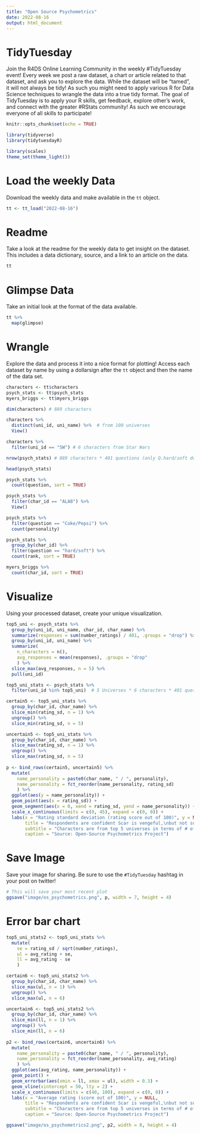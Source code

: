```yaml
---
title: "Open Source Psychometrics"
date: 2022-08-16
output: html_document
---
```


# TidyTuesday

Join the R4DS Online Learning Community in the weekly #TidyTuesday event!
Every week we post a raw dataset, a chart or article related to that dataset, and ask you to explore the data.
While the dataset will be “tamed”, it will not always be tidy! As such you might need to apply various R for Data Science techniques to wrangle the data into a true tidy format.
The goal of TidyTuesday is to apply your R skills, get feedback, explore other’s work, and connect with the greater #RStats community!
As such we encourage everyone of all skills to participate!

```r

knitr::opts_chunk$set(echo = TRUE)

library(tidyverse)
library(tidytuesdayR)

library(scales)
theme_set(theme_light())
```

# Load the weekly Data

Download the weekly data and make available in the `tt` object.

```r

tt <- tt_load("2022-08-16")

```


# Readme

Take a look at the readme for the weekly data to get insight on the dataset.
This includes a data dictionary, source, and a link to an article on the data.

```r

tt

```


# Glimpse Data

Take an initial look at the format of the data available.

```r

tt %>% 
  map(glimpse)

```

# Wrangle

Explore the data and process it into a nice format for plotting! Access each dataset by name by using a dollarsign after the `tt` object and then the name of the data set.

```r
characters <- tt$characters
psych_stats <- tt$psych_stats
myers_briggs <- tt$myers_briggs
```

```r
dim(characters) # 889 characters

characters %>% 
  distinct(uni_id, uni_name) %>%  # from 100 universes
  View()

characters %>% 
  filter(uni_id == "SW") # 6 characters from Star Wars
```

```r
nrow(psych_stats) # 889 characters * 401 questions (only Q.hard/soft doubles)

head(psych_stats)

psych_stats %>% 
  count(question, sort = TRUE)

psych_stats %>% 
  filter(char_id == "ALA8") %>%
  View()

psych_stats %>% 
  filter(question == "Coke/Pepsi") %>% 
  count(personality)

psych_stats %>% 
  group_by(char_id) %>% 
  filter(question == "hard/soft") %>% 
  count(rank, sort = TRUE)
```

```r
myers_briggs %>% 
  count(char_id, sort = TRUE)
```


# Visualize

Using your processed dataset, create your unique visualization.

```r
top5_uni <- psych_stats %>% 
  group_by(uni_id, uni_name, char_id, char_name) %>% 
  summarize(responses = sum(number_ratings) / 401, .groups = "drop") %>% 
  group_by(uni_id, uni_name) %>% 
  summarize(
    n_characters = n(),
    avg_responses = mean(responses), .groups = "drop"
    ) %>% 
  slice_max(avg_responses, n = 5) %>% 
  pull(uni_id)

top5_uni_stats <- psych_stats %>% 
  filter(uni_id %in% top5_uni)  # 5 Universes * 6 characters * 401 questions

certain5 <- top5_uni_stats %>% 
  group_by(char_id, char_name) %>% 
  slice_min(rating_sd, n = 1) %>% 
  ungroup() %>% 
  slice_min(rating_sd, n = 5)

uncertain5 <- top5_uni_stats %>% 
  group_by(char_id, char_name) %>% 
  slice_max(rating_sd, n = 1) %>% 
  ungroup() %>% 
  slice_max(rating_sd, n = 5)
  
p <- bind_rows(certain5, uncertain5) %>% 
  mutate(
    name_personality = paste0(char_name, " / ", personality),
    name_personality = fct_reorder(name_personality, rating_sd)
    ) %>% 
  ggplot(aes(y = name_personality)) +
  geom_point(aes(x = rating_sd)) +
  geom_segment(aes(x = 0, xend = rating_sd, yend = name_personality)) +
  scale_x_continuous(limits = c(0, 45), expand = c(0, 0)) +
  labs(x = "Rating standard deviation (rating score out of 100)", y = NULL,
       title = "Respondents are confident Scar is vengeful,\nbut not sure Princess Leia is really a princess",
       subtitle = "Characters are from top 5 universes in terms of # of responses",
       caption = "Source: Open-Source Psychometrics Project")
```

# Save Image

Save your image for sharing. Be sure to use the `#TidyTuesday` hashtag in your post on twitter! 

```r

# This will save your most recent plot
ggsave("image/os_psychometrics.png", p, width = 7, height = 4)

```

# Error bar chart

```r
top5_uni_stats2 <- top5_uni_stats %>% 
  mutate(
    se = rating_sd / sqrt(number_ratings),
    ul = avg_rating + se,
    ll = avg_rating - se
    )

certain6 <- top5_uni_stats2 %>% 
  group_by(char_id, char_name) %>% 
  slice_max(ul, n = 1) %>% 
  ungroup() %>% 
  slice_max(ul, n = 6)

uncertain6 <- top5_uni_stats2 %>% 
  group_by(char_id, char_name) %>% 
  slice_min(ll, n = 1) %>% 
  ungroup() %>% 
  slice_min(ll, n = 6)
  
p2 <- bind_rows(certain6, uncertain6) %>% 
  mutate(
    name_personality = paste0(char_name, " / ", personality),
    name_personality = fct_reorder(name_personality, avg_rating)
    ) %>% 
  ggplot(aes(avg_rating, name_personality)) +
  geom_point() +
  geom_errorbar(aes(xmin = ll, xmax = ul), width = 0.3) +
  geom_vline(xintercept = 50, lty = 2) +
  scale_x_continuous(limits = c(40, 100), expand = c(0, 0)) +
  labs(x = "Average rating (score out of 100)", y = NULL,
       title = "Respondents are confident Scar is vengeful,\nbut not sure Princess Leia is Swedish or Italian",
       subtitle = "Characters are from top 5 universes in terms of # of responses\nError bar denotes plus minus one standard error",
       caption = "Source: Open-Source Psychometrics Project")
```

```r
ggsave("image/os_psychometrics2.png", p2, width = 8, height = 4)
```
